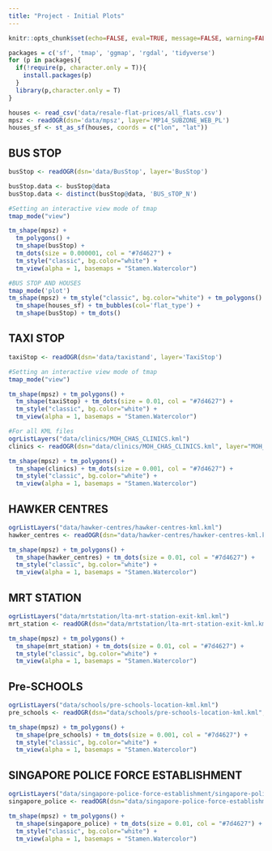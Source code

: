 ```yaml
---
title: "Project - Initial Plots"
---
```


```r
knitr::opts_chunk$set(echo=FALSE, eval=TRUE, message=FALSE, warning=FALSE)
```


```r
packages = c('sf', 'tmap', 'ggmap', 'rgdal', 'tidyverse')
for (p in packages){ 
  if(!require(p, character.only = T)){
    install.packages(p) 
  }
  library(p,character.only = T) 
}
```

```r
houses <- read_csv('data/resale-flat-prices/all_flats.csv')
mpsz <- readOGR(dsn='data/mpsz', layer='MP14_SUBZONE_WEB_PL')
houses_sf <- st_as_sf(houses, coords = c("lon", "lat"))
```

## BUS STOP 

```r
busStop <- readOGR(dsn='data/BusStop', layer='BusStop')

busStop.data <- busStop@data
busStop.data <- distinct(busStop@data, 'BUS_sTOP_N')
```

```r
#Setting an interactive view mode of tmap
tmap_mode("view")

tm_shape(mpsz) + 
  tm_polygons() + 
  tm_shape(busStop) + 
  tm_dots(size = 0.000001, col = "#7d4627") + 
  tm_style("classic", bg.color="white") +
  tm_view(alpha = 1, basemaps = "Stamen.Watercolor")


```

```r
#BUS STOP AND HOUSES
tmap_mode('plot')
tm_shape(mpsz) + tm_style("classic", bg.color="white") + tm_polygons() + 
  tm_shape(houses_sf) + tm_bubbles(col='flat_type') +
  tm_shape(busStop) + tm_dots()

```

## TAXI STOP

```r
taxiStop <- readOGR(dsn='data/taxistand', layer='TaxiStop')
```

```r
#Setting an interactive view mode of tmap
tmap_mode("view")

tm_shape(mpsz) + tm_polygons() +
  tm_shape(taxiStop) + tm_dots(size = 0.01, col = "#7d4627") + 
  tm_style("classic", bg.color="white") +
  tm_view(alpha = 1, basemaps = "Stamen.Watercolor")
```

```r
#For all KML files
ogrListLayers("data/clinics/MOH_CHAS_CLINICS.kml")
clinics <- readOGR(dsn="data/clinics/MOH_CHAS_CLINICS.kml", layer="MOH_CHAS_CLINICS")
```
```r
tm_shape(mpsz) + tm_polygons() +
  tm_shape(clinics) + tm_dots(size = 0.001, col = "#7d4627") + 
  tm_style("classic", bg.color="white") +
  tm_view(alpha = 1, basemaps = "Stamen.Watercolor")
```

## HAWKER CENTRES 

```r
ogrListLayers("data/hawker-centres/hawker-centres-kml.kml")
hawker_centres <- readOGR(dsn="data/hawker-centres/hawker-centres-kml.kml", layer="HAWKERCENTRE")
```



```r
tm_shape(mpsz) + tm_polygons() +
  tm_shape(hawker_centres) + tm_dots(size = 0.01, col = "#7d4627") + 
  tm_style("classic", bg.color="white") +
  tm_view(alpha = 1, basemaps = "Stamen.Watercolor")
```

## MRT STATION

```r
ogrListLayers("data/mrtstation/lta-mrt-station-exit-kml.kml")
mrt_station <- readOGR(dsn="data/mrtstation/lta-mrt-station-exit-kml.kml", layer="MRT_EXITS")
```

```r
tm_shape(mpsz) + tm_polygons() +
  tm_shape(mrt_station) + tm_dots(size = 0.01, col = "#7d4627") + 
  tm_style("classic", bg.color="white") +
  tm_view(alpha = 1, basemaps = "Stamen.Watercolor")
```

## Pre-SCHOOLS

```r
ogrListLayers("data/schools/pre-schools-location-kml.kml")
pre_schools <- readOGR(dsn="data/schools/pre-schools-location-kml.kml", layer="PRESCHOOLS_LOCATION")
```

```r
tm_shape(mpsz) + tm_polygons() +
  tm_shape(pre_schools) + tm_dots(size = 0.001, col = "#7d4627") + 
  tm_style("classic", bg.color="white") +
  tm_view(alpha = 1, basemaps = "Stamen.Watercolor")
```

## SINGAPORE POLICE FORCE ESTABLISHMENT 

```r
ogrListLayers("data/singapore-police-force-establishment/singapore-police-force-establishments-2018-kml.kml")
singapore_police <- readOGR(dsn="data/singapore-police-force-establishment/singapore-police-force-establishments-2018-kml.kml", layer="SPF_ESTABLISHMENTS_2018")
```

```r
tm_shape(mpsz) + tm_polygons() +
  tm_shape(singapore_police) + tm_dots(size = 0.01, col = "#7d4627") + 
  tm_style("classic", bg.color="white") +
  tm_view(alpha = 1, basemaps = "Stamen.Watercolor")
```

